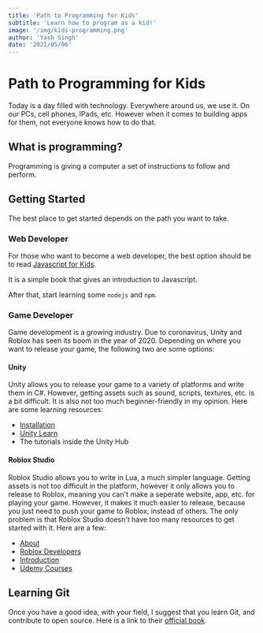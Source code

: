 ```yaml
---
title: 'Path to Programming for Kids'
subtitle: 'Learn how to program as a kid!'
image: '/img/kids-programming.png'
author: 'Yash Singh'
date: '2021/05/06'
---
```


# Path to Programming for Kids

Today is a day filled with technology. Everywhere around us, we use it. On our
PCs, cell phones, IPads, etc. However when it comes to building apps
for them, not everyone knows how to do that.

## What is programming?

Programming is giving a computer a set of instructions to follow and perform.

## Getting Started

The best place to get started depends on the path you want to take.

### Web Developer

For those who want to become a web developer, the best option should
be to read [Javascript for Kids](https://www.google.com/books/edition/JavaScript_for_Kids/71nDBQAAQBAJ?hl=en&gbpv=0).

It is a simple book that gives an introduction to Javascript.

After that, start learning some `nodejs` and `npm`.

### Game Developer

Game development is a growing industry. Due to coronavirus, Unity and Roblox has
seen its boom in the year of 2020. Depending on where you want to release your game,
the following two are some options:

#### Unity

Unity allows you to release your game to a variety of platforms and
write them in C#. However, getting assets such as sound, scripts,
textures, etc. is a bit difficult. It is also not too
much beginner-friendly in my opinion. Here are some learning
resources:

- [Installation](https://docs.unity3d.com/Manual/GettingStartedInstallingUnity.html)
- [Unity Learn](https://learn.unity.com/)
- The tutorials inside the Unity Hub

#### Roblox Studio

Roblox Studio allows you to write in Lua, a much simpler language.
Getting assets is not too difficult in the platform, however
it only allows you to release to Roblox, meaning you can't
make a seperate website, app, etc. for playing your game.
However, it makes it much easier to release, because
you just need to push your game to Roblox, instead of others.
The only problem is that Roblox Studio doesn't have too
many resources to get started with it. Here are a few:

- [About](https://www.roblox.com/create)
- [Roblox Developers](https://developer.roblox.com/en-us/)
- [Introduction](https://www.udemy.com/course/complete-roblox-lua-start-making-games-with-roblox-studio/)
- [Udemy Courses](https://www.udemy.com/user/brendonross/)

## Learning Git

Once you have a good idea, with your field, I suggest that you learn Git, and
contribute to open source. Here is a link to their [official book](http://git-scm.com/book/en/v2).
